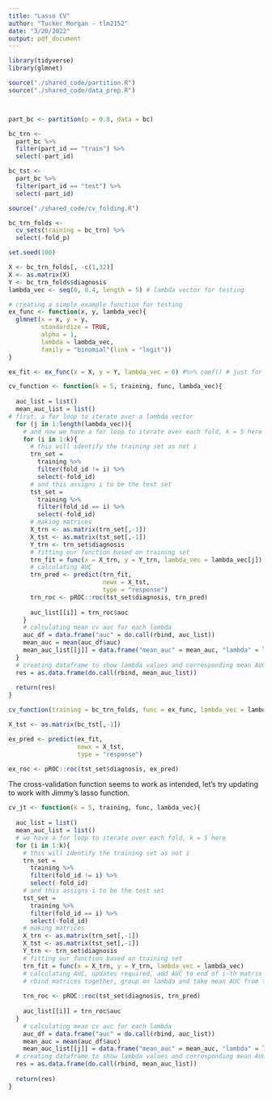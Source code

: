 ```yaml
---
title: "Lasso CV"
author: "Tucker Morgan - tlm2152"
date: "3/20/2022"
output: pdf_document
---
```


```r
library(tidyverse)
library(glmnet)
```

```r


source("./shared_code/partition.R")
source("./shared_code/data_prep.R")



part_bc <- partition(p = 0.8, data = bc)

bc_trn <- 
  part_bc %>% 
  filter(part_id == "train") %>% 
  select(-part_id)

bc_tst <- 
  part_bc %>% 
  filter(part_id == "test") %>% 
  select(-part_id)
```

```r
source("./shared_code/cv_folding.R")

bc_trn_folds <- 
  cv_sets(training = bc_trn) %>% 
  select(-fold_p)
```

```r
set.seed(100)

X <- bc_trn_folds[, -c(1,32)]
X <- as.matrix(X)
Y <- bc_trn_folds$diagnosis
lambda_vec <- seq(0, 0.4, length = 5) # lambda vector for testing

# creating a simple example function for testing
ex_func <- function(x, y, lambda_vec){
  glmnet(x = x, y = y,
         standardize = TRUE,
         alpha = 1,
         lambda = lambda_vec,
         family = "binomial"(link = "logit"))
}

ex_fit <- ex_func(x = X, y = Y, lambda_vec = 0) #%>% coef() # just for example, not stored

cv_function <- function(k = 5, training, func, lambda_vec){
  
  auc_list = list()
  mean_auc_list = list()
# first, a for loop to iterate over a lambda vector
  for (j in 1:length(lambda_vec)){
    # and now we have a for loop to iterate over each fold, k = 5 here
    for (i in 1:k){
      # this will identify the training set as not i
      trn_set = 
        training %>% 
        filter(fold_id != i) %>% 
        select(-fold_id)
      # and this assigns i to be the test set
      tst_set =
        training %>% 
        filter(fold_id == i) %>% 
        select(-fold_id)
      # making matrices
      X_trn <- as.matrix(trn_set[,-1])
      X_tst <- as.matrix(tst_set[,-1])
      Y_trn <- trn_set$diagnosis
      # fitting our function based on training set
      trn_fit = func(x = X_trn, y = Y_trn, lambda_vec = lambda_vec[j])
      # calculating AUC
      trn_pred <- predict(trn_fit,
                          newx = X_tst,
                          type = "response")
      trn_roc <- pROC::roc(tst_set$diagnosis, trn_pred)
      
      auc_list[[i]] = trn_roc$auc
    }
    # calculating mean cv auc for each lambda
    auc_df = data.frame("auc" = do.call(rbind, auc_list))
    mean_auc = mean(auc_df$auc)
    mean_auc_list[[j]] = data.frame("mean_auc" = mean_auc, "lambda" = lambda_vec[j])
  }
  # creating dataframe to show lambda values and corresponding mean AUC
  res = as.data.frame(do.call(rbind, mean_auc_list))
  
  return(res)
}

cv_function(training = bc_trn_folds, func = ex_func, lambda_vec = lambda_vec)
```

```r
X_tst <- as.matrix(bc_tst[,-1])

ex_pred <- predict(ex_fit,
                   newx = X_tst,
                   type = "response")

ex_roc <- pROC::roc(tst_set$diagnosis, ex_pred)
```

The cross-validation function seems to work as intended, let's try updating to work with Jimmy's lasso function.

```r
cv_jt <- function(k = 5, training, func, lambda_vec){
  
  auc_list = list()
  mean_auc_list = list()
  # we have a for loop to iterate over each fold, k = 5 here
  for (i in 1:k){
    # this will identify the training set as not i
    trn_set = 
      training %>% 
      filter(fold_id != i) %>% 
      select(-fold_id)
    # and this assigns i to be the test set
    tst_set =
      training %>% 
      filter(fold_id == i) %>% 
      select(-fold_id)
    # making matrices
    X_trn <- as.matrix(trn_set[,-1])
    X_tst <- as.matrix(tst_set[,-1])
    Y_trn <- trn_set$diagnosis
    # fitting our function based on training set
    trn_fit = func(x = X_trn, y = Y_trn, lambda_vec = lambda_vec)
    # calculating AUC, updates required, add AUC to end of i-th matrix and store
    # rbind matrices together, group on lambda and take mean AUC from there
    
    trn_roc <- pROC::roc(tst_set$diagnosis, trn_pred)
    
    auc_list[[i]] = trn_roc$auc
  }
    # calculating mean cv auc for each lambda
    auc_df = data.frame("auc" = do.call(rbind, auc_list))
    mean_auc = mean(auc_df$auc)
    mean_auc_list[[j]] = data.frame("mean_auc" = mean_auc, "lambda" = lambda_vec[j])
  # creating dataframe to show lambda values and corresponding mean AUC
  res = as.data.frame(do.call(rbind, mean_auc_list))
  
  return(res)
}
```

